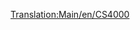 [[Translation:Main/en/CS4000]]{{hu/Navbox Mozdonyok}}
{{hu/Vonatok|Name=CS4000
|Image=[[File:en/Cs4000.png]]
|Cost=£26,953 ($53.906)
|Speed=96 km/h (60 mph)
|Weight=150 t
|Power=4,000 LE (2,984 kW)
|Annual=£2,956 ($5.912)
|Designed=1962
|Lifespan=20
|Capacity=N/A
|Leírás=A CS4000 kis sebessége ellenére nagyon erős, ezért inkább teherszállításra használatos.
|Valósság=A CS4000 hasonlít a [http://www.wikipedia.org/wiki/Krauss-Maffei_ML_4000_C'C' Krauss-Maffei ML-4000]-hez.
}}